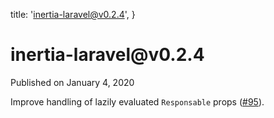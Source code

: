 
  title: 'inertia-laravel@v0.2.4',
}

<h1>inertia-laravel@v0.2.4</h1>

<div className="-mt-8 mb-12 text-base font-medium text-gray-600">Published on January 4, 2020</div>

Improve handling of lazily evaluated `Responsable` props ([#95](https://github.com/inertiajs/inertia-laravel/pull/95)).
